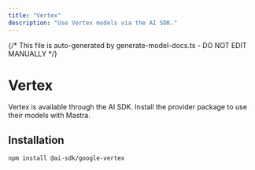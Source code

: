 ```yaml
---
title: "Vertex"
description: "Use Vertex models via the AI SDK."
---
```


{/* This file is auto-generated by generate-model-docs.ts - DO NOT EDIT MANUALLY */}

# Vertex

Vertex is available through the AI SDK. Install the provider package to use their models with Mastra.

## Installation

```bash
npm install @ai-sdk/google-vertex
```

